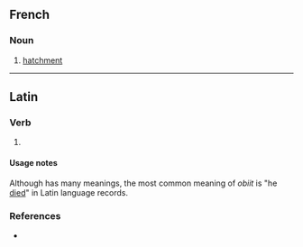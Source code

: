 ==French==

===Noun===
{{fr-noun|m}}

# {{lb|fr|heraldry}} [[hatchment]]

----

==Latin==

===Verb===
{{la-verb-form|obiit}}

# {{inflection of|obeō||3|s|perf|actv|indc|lang=la}}

====Usage notes====
Although {{m|la|obeō}} has many meanings, the most common meaning of ''obiit'' is "he [[die]]d" in Latin language records.

===References===
* {{R:du Cange}}
